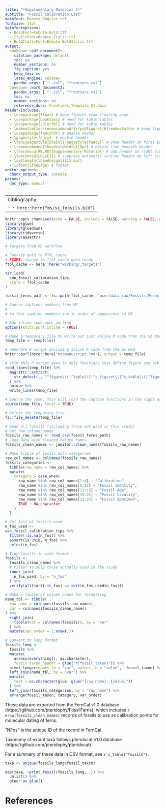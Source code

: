 ```yaml
---
title: "*Supplementary Material 2*"
subtitle: "Fossil Calibration List"
mainfont: Roboto-Regular.ttf
fontsize: 11pt
mainfontoptions: 
  - BoldFont=Roboto-Bold.ttf
  - ItalicFont=Roboto-Italic.ttf
  - BoldItalicFont=Roboto-BoldItalic.ttf
output: 
  bookdown::pdf_document2:
    citation_package: default
    toc: no
    number_sections: no
    fig_caption: yes
    keep_tex: no
    latex_engine: xelatex
    pandoc_args: [ "--csl", "frontiers.csl"]
  bookdown::word_document2:
    pandoc_args: [ "--csl", "frontiers.csl"]
    toc: no
    number_sections: no
    reference_docx: Frontiers_Template_SI.docx
header-includes: 
  - \usepackage{float} # keep figures from floating away
  - \usepackage{booktabs} # need for kable tables
  - \usepackage{colortbl} # need for kable tables
  - \makeatletter\renewcommand*{\fps@figure}{H}\makeatother # keep figures from floating away
  - \usepackage{fancyhdr} # enable header
  - \pagestyle{fancy}  # enable header
  - \fancypagestyle{plain}{\pagestyle{fancy}} # show header on first page
  - \renewcommand{\headrulewidth}{0pt} # delete line beneath header
  - \fancyhead[RE,RO]{Supplementary Material} # add header on right side
  - \fancyhead[LO,LE]{} # suppress automatic section header on left side
  - \setlength{\headheight}{13.6pt}
  - \cfoot{\thepage} # footer
editor_options: 
  chunk_output_type: console
params:
  doc_type: manual
---
```


---
bibliography: 
- `r here::here("ms/si_fossils.bib")`
---

```r
knitr::opts_chunk$set(echo = FALSE, include = FALSE, warning = FALSE, message = FALSE, results = 'hide')
library(glue)
library(gluedown)
library(tidyverse)
library(assertr)
```

```r
# Targets from MS workflow

# Specify path to FTOL cache
# FIXME: change to ftol_cache when ready
ftol_cache <- here::here("working/_targets")

tar_load(
  con_fossil_calibration_tips,
  store = ftol_cache
)

fossil_ferns_path <- fs::path(ftol_cache, "user/data_raw/Fossils_Ferns.csv")
```

```r
# Source captions numbers from MS
# 
# So that caption numbers are in order of appearance in MS

# Run inline code when purling
options(knitr.purl.inline = TRUE)

# Make a temporary file to write out just inline R code from the SI Rmd
temp_file <- tempfile()

# Generate R script including inline R code from the ms Rmd
knitr::purl(here::here("ms/manuscript.Rmd"), output = temp_file)

# Trim this R script down to only functions that define figure and table captions
read_lines(temp_file) %>%
  magrittr::extract(
    str_detect(., "^figure\\(|^table\\(|^s_figure\\(|^s_table\\(|^figure_num\\(|^table_num\\(|^s_figure_num\\(|^s_table_num\\(")
  ) %>%
  unique %>%
  write_lines(temp_file)

# Source the code. This will load the caption functions in the right order.
source(temp_file, local = TRUE)

# Delete the temporary file
fs::file_delete(temp_file)
```

```r
# Read all fossils (including those not used in this study)
# Get raw column names
fossils_raw_names <- read_csv(fossil_ferns_path)
# Load data with cleaned column names
fossils_clean_names <- janitor::clean_names(fossils_raw_names)

# Make tibble of fossil data categories
raw_col_names <- colnames(fossils_raw_names)
fossils_categories <-
  tibble(raw_name = raw_col_names) %>%
  mutate(
    category = case_when(
      raw_name %in% raw_col_names[1:4] ~ "Calibration",
      raw_name %in% raw_col_names[5:12] ~ "Fossil Identity",
      raw_name %in% raw_col_names[13:18] ~ "Fossil Age",
      raw_name %in% raw_col_names[19:21] ~ "Fossil Locality",
      raw_name %in% raw_col_names[22:24] ~ "Fossil Specimen",
      TRUE ~ NA_character_
    )
  )

# Get list of fossils used
n_fos_used <-
con_fossil_calibration_tips %>%
  filter(!is.na(n_fos)) %>%
  assert(is_uniq, n_fos) %>%
  select(n_fos)

# Tidy fossils in wide format
fossils <-
  fossils_clean_names %>%
  # Filter to only those actually used in the study
  inner_join(
    n_fos_used, by = "n_fos"
  ) %>%
  verify(all(sort(.$n_fos) == sort(n_fos_used$n_fos)))
  
# Make a tibble of column names for formatting
name_tbl <- tibble(
  raw_name = colnames(fossils_raw_names),
  var = colnames(fossils_clean_names)
) %>%
  right_join(
    tibble(var = colnames(fossils)), by = "var"
  ) %>%
  mutate(var_order = 1:nrow(.))

# Convert to long format
fossils_long <- 
  fossils %>%
  mutate(
    across(everything(), as.character),
    fossil_taxon_header = glue("†{fossil_taxon}")) %>%
  pivot_longer(names_to = "var", values_to = "value", -fossil_taxon) %>%
  left_join(name_tbl, by = "var") %>%
  mutate(
    text = as.character(glue::glue("{raw_name}: {value}"))
  ) %>%
  left_join(fossils_categories, by = "raw_name") %>%
  arrange(fossil_taxon, category, var_order)
```

These data are exported from the FernCal v1.0 database (https://github.com/pteridophy/FossilFerns), which includes `r nrow(fossils_clean_names)` records of fossils to use as calibration points for molecular dating of ferns.

"NFos" is the unique ID of the record in FernCal.

Taxonomy of extant taxa follows pteridocat v1.0 database (https://github.com/pteridophy/pteridocat).

For a summary of these data in CSV format, see `r s_table("fossils")`.

\newpage

```r
taxa <- unique(fossils_long$fossil_taxon)

map(taxa, ~print_fossil(fossils_long, .)) %>%
  unlist() %>%
  glue::as_glue()
```

# References